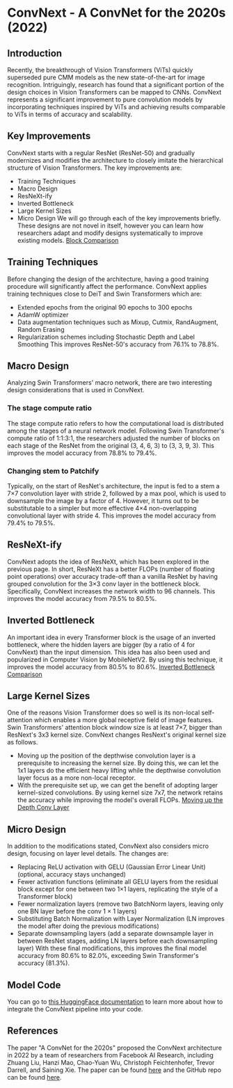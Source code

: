 
# ConvNext - A ConvNet for the 2020s (2022)

## Introduction
Recently, the breakthrough of Vision Transformers (ViTs) quickly superseded pure CMM models as the new state-of-the-art for image recognition.
Intriguingly, research has found that a significant portion of the design choices in Vision Transformers can be mapped to CNNs.
ConvNext represents a significant improvement to pure convolution models by incorporating techniques inspired by ViTs and achieving results comparable to ViTs in terms of accuracy and scalability.


## Key Improvements
ConvNext starts with a regular ResNet (ResNet-50) and gradually modernizes and modifies the architecture to closely imitate the hierarchical structure of Vision Transformers.
The key improvements are:
- Training Techniques
- Macro Design
- ResNeXt-ify
- Inverted Bottleneck
- Large Kernel Sizes
- Micro Design
We will go through each of the key improvements briefly.
These designs are not novel in itself, however you can learn how researchers adapt and modify designs systematically to improve existing models.
[Block Comparison](./images/convnext/block_comparison.png)

## Training Techniques
Before changing the design of the architecture, having a good training procedure will significantly affect the performance.
ConvNext applies training techniques close to DeiT and Swin Transformers which are:
- Extended epochs from the original 90 epochs to 300 epochs
- AdamW optimizer
- Data augmentation techniques such as Mixup, Cutmix, RandAugment, Random Erasing
- Regularization schemes including Stochastic Depth and Label Smoothing
This improves ResNet-50's accuracy from 76.1% to 78.8%.


## Macro Design
Analyzing Swin Transformers' macro network, there are two interesting design considerations that is used in ConvNext.

### The stage compute ratio
The stage compute ratio refers to how the computational load is distributed among the stages of a neural network model.
Following Swin Transformer's compute ratio of 1:1:3:1, the researchers adjusted the number of blocks on each stage of the ResNet from the original (3, 4, 6, 3) to (3, 3, 9, 3). 
This improves the model accuracy from 78.8% to 79.4%.

### Changing stem to Patchify
Typically, on the start of ResNet's architecture, the input is fed to a stem a 7×7 convolution layer with stride 2, followed by a max pool, which is used to downsample the image by a factor of 4.
However, it turns out to be substitutable to a simpler but more effective 4×4 non-overlapping convolutional layer with stride 4.
This improves the model accuracy from 79.4% to 79.5%.


## ResNeXt-ify
ConvNext adopts the idea of ResNeXt, which has been explored in the previous page. 
In short, ResNeXt has a better FLOPs (number of floating point operations) over accuracy trade-off than a vanilla ResNet by having grouped convolution for the 3×3 conv layer in the bottleneck block.
Specifically, ConvNext increases the network width to 96 channels.
This improves the model accuracy from 79.5% to 80.5%.


## Inverted Bottleneck
An important idea in every Transformer block is the usage of an inverted bottleneck, where the hidden layers are bigger (by a ratio of 4 for ConvNext) than the input dimension. 
This idea has also been used and popularized in Computer Vision by MobileNetV2.
By using this technique, it improves the model accuracy from 80.5% to 80.6%.
[Inverted Bottleneck Comparison](./images/convnext/inverted_bottleneck.png)


## Large Kernel Sizes
One of the reasons Vision Transformer does so well is its non-local self-attention which enables a more global receptive field of image features.
Swin Transformers' attention block window size is at least 7×7, bigger than ResNext's 3x3 kernel size. ConvNext changes ResNext's original kernel size as follows.
- Moving up the position of the depthwise convolution layer is a prerequisite to increasing the kernel size. By doing this, we can let the 1x1 layers do the efficient heavy lifting while the depthwise convolution layer focus as a more non-local receptor.
- With the prerequisite set up, we can get the benefit of adopting larger kernel-sized convolutions. 
By using kernel size 7x7, the network retains the accuracy while improving the model's overall FLOPs.
[Moving up the Depth Conv Layer](./images/convnext/depthwise_moveup.png)

## Micro Design
In addition to the modifications stated, ConvNext also considers micro design, focusing on layer level details.
The changes are:
- Replacing ReLU activation with GELU (Gaussian Error Linear Unit) (optional, accuracy stays unchanged) 
- Fewer activation functions (eliminate all GELU layers from the residual block except for one between two 1×1 layers, replicating the style of a Transformer block)
- Fewer normalization layers (remove two BatchNorm layers, leaving only one BN layer before the conv 1 × 1 layers)
- Substituting Batch Normalization with Layer Normalization (LN improves the model after doing the previous modifications)
- Separate downsampling layers (add a separate downsample layer in between ResNet stages, adding LN layers before each downsampling layer)
With these final modifications, this improves the final model accuracy from 80.6% to 82.0%, exceeding Swin Transformer's accuracy (81.3%).


## Model Code
You can go to [this HuggingFace documentation](https://huggingface.co/docs/transformers/model_doc/convnext) to learn more about how to integrate the ConvNext pipeline into your code.

## References
The paper "A ConvNet for the 2020s" proposed the ConvNext architecture in 2022 by a team of researchers from Facebook AI Research, including Zhuang Liu, Hanzi Mao, Chao-Yuan Wu, Christoph Feichtenhofer, Trevor Darrell, and Saining Xie.
The paper can be found [here](https://arxiv.org/abs/2201.03545) and the GitHub repo can be found [here](https://github.com/facebookresearch/ConvNeXt).